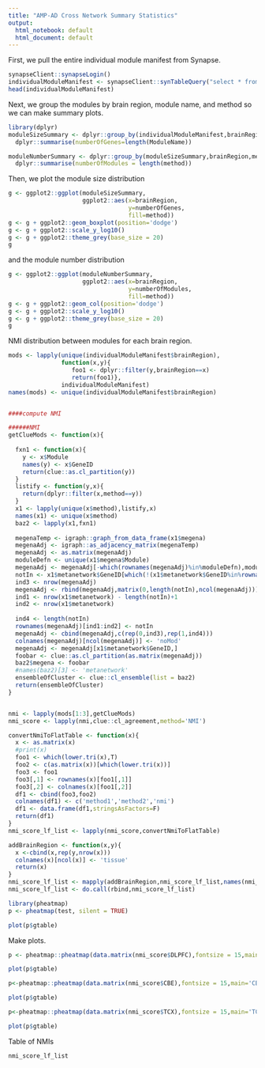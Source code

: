 ```yaml
---
title: "AMP-AD Cross Network Summary Statistics"
output:
  html_notebook: default
  html_document: default
---
```


First, we pull the entire individual module manifest from Synapse.

```r
synapseClient::synapseLogin()
individualModuleManifest <- synapseClient::synTableQuery("select * from syn10146524")@values
head(individualModuleManifest)
```

Next, we group the modules by brain region, module name, and method so we can make summary plots.

```r
library(dplyr)
moduleSizeSummary <- dplyr::group_by(individualModuleManifest,brainRegion,ModuleName,method)%>%
  dplyr::summarise(numberOfGenes=length(ModuleName))

moduleNumberSummary <- dplyr::group_by(moduleSizeSummary,brainRegion,method) %>%
  dplyr::summarise(numberOfModules = length(method))
```

Then, we plot the module size distribution

```r
g <- ggplot2::ggplot(moduleSizeSummary, 
                     ggplot2::aes(x=brainRegion,
                                  y=numberOfGenes,
                                  fill=method))
g <- g + ggplot2::geom_boxplot(position='dodge')
g <- g + ggplot2::scale_y_log10()
g <- g + ggplot2::theme_grey(base_size = 20) 
g
```

and the module number distribution

```r
g <- ggplot2::ggplot(moduleNumberSummary, 
                     ggplot2::aes(x=brainRegion,
                                  y=numberOfModules,
                                  fill=method))
g <- g + ggplot2::geom_col(position='dodge')
g <- g + ggplot2::scale_y_log10()
g <- g + ggplot2::theme_grey(base_size = 20) 
g
```

NMI distribution between modules for each brain region.

```r
mods <- lapply(unique(individualModuleManifest$brainRegion),
               function(x,y){
                  foo1 <- dplyr::filter(y,brainRegion==x)
                  return(foo1)},
               individualModuleManifest)
names(mods) <- unique(individualModuleManifest$brainRegion)


####compute NMI

######NMI
getClueMods <- function(x){
  
  fxn1 <- function(x){
    y <- x$Module
    names(y) <- x$GeneID
    return(clue::as.cl_partition(y))
  }
  listify <- function(y,x){
    return(dplyr::filter(x,method==y))
  }
  x1 <- lapply(unique(x$method),listify,x)
  names(x1) <- unique(x$method)
  baz2 <- lapply(x1,fxn1)
  
  megenaTemp <- igraph::graph_from_data_frame(x1$megena)
  megenaAdj <- igraph::as_adjacency_matrix(megenaTemp)
  megenaAdj <- as.matrix(megenaAdj)
  moduleDefn <- unique(x1$megena$Module)
  megenaAdj <- megenaAdj[-which(rownames(megenaAdj)%in%moduleDefn),moduleDefn]
  notIn <- x1$metanetwork$GeneID[which(!(x1$metanetwork$GeneID%in%rownames(megenaAdj)))]
  ind3 <- nrow(megenaAdj)
  megenaAdj <- rbind(megenaAdj,matrix(0,length(notIn),ncol(megenaAdj)))
  ind1 <- nrow(x1$metanetwork) - length(notIn)+1
  ind2 <- nrow(x1$metanetwork)
  
  ind4 <- length(notIn)
  rownames(megenaAdj)[ind1:ind2] <- notIn
  megenaAdj <- cbind(megenaAdj,c(rep(0,ind3),rep(1,ind4)))
  colnames(megenaAdj)[ncol(megenaAdj)] <- 'noMod'
  megenaAdj <- megenaAdj[x1$metanetwork$GeneID,]
  foobar <- clue::as.cl_partition(as.matrix(megenaAdj))
  baz2$megena <- foobar
  #names(baz2)[3] <- 'metanetwork'
  ensembleOfCluster <- clue::cl_ensemble(list = baz2)
  return(ensembleOfCluster)
}


nmi <- lapply(mods[1:3],getClueMods)
nmi_score <- lapply(nmi,clue::cl_agreement,method='NMI')

convertNmiToFlatTable <- function(x){
  x <- as.matrix(x)
  #print(x)
  foo1 <- which(lower.tri(x),T)
  foo2 <- c(as.matrix(x))[which(lower.tri(x))]
  foo3 <- foo1
  foo3[,1] <- rownames(x)[foo1[,1]]
  foo3[,2] <- colnames(x)[foo1[,2]]
  df1 <- cbind(foo3,foo2)
  colnames(df1) <- c('method1','method2','nmi')
  df1 <- data.frame(df1,stringsAsFactors=F)
  return(df1)
}
nmi_score_lf_list <- lapply(nmi_score,convertNmiToFlatTable)

addBrainRegion <- function(x,y){
  x <-cbind(x,rep(y,nrow(x)))
  colnames(x)[ncol(x)] <- 'tissue'
  return(x)
}
nmi_score_lf_list <- mapply(addBrainRegion,nmi_score_lf_list,names(nmi_score_lf_list),SIMPLIFY=F)
nmi_score_lf_list <- do.call(rbind,nmi_score_lf_list)
```

```r
library(pheatmap)
p <- pheatmap(test, silent = TRUE)
```

```r
plot(p$gtable)
```


Make plots.
```r
p <- pheatmap::pheatmap(data.matrix(nmi_score$DLPFC),fontsize = 15,main='DLPFC',silent=T)
```
```r
plot(p$gtable)
```
```r
p<-pheatmap::pheatmap(data.matrix(nmi_score$CBE),fontsize = 15,main='CBE',silent=T)
```
```r
plot(p$gtable)
```
```r
p<-pheatmap::pheatmap(data.matrix(nmi_score$TCX),fontsize = 15,main='TCX',silent=T)
```
```r
plot(p$gtable)
```
Table of NMIs
```r
nmi_score_lf_list
```

